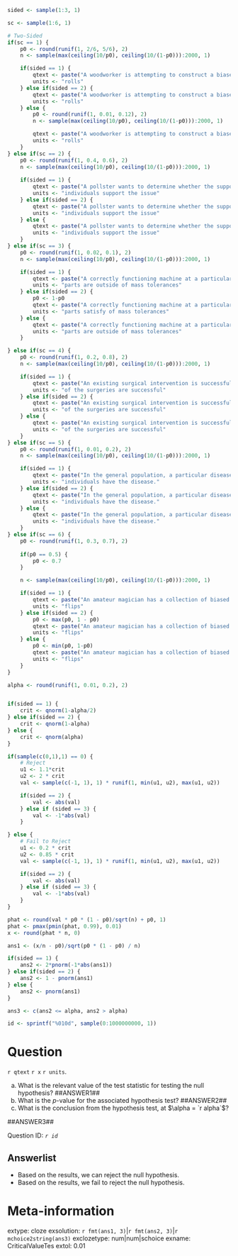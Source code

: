 ```r

sided <- sample(1:3, 1)

sc <- sample(1:6, 1)

# Two-Sided
if(sc == 1) {
    p0 <- round(runif(1, 2/6, 5/6), 2)
    n <- sample(max(ceiling(10/p0), ceiling(10/(1-p0))):2000, 1)

    if(sided == 1) {
        qtext <- paste("A woodworker is attempting to construct a biased six-sided die that shows a six with probability", p0, ". In order to test to see if their construction is acceptable, they take a prototype, and roll the die", n, "times, recording a six on")
        units <- "rolls"
    } else if(sided == 2) {
        qtext <- paste("A woodworker is attempting to construct a biased six-sided die that shows a six with probability at least", p0, ". In order to test to see if their construction is acceptable, they take a prototype, and roll the die", n, "times, recording a six on")
        units <- "rolls"
    } else {
        p0 <- round(runif(1, 0.01, 0.12), 2)
        n <- sample(max(ceiling(10/p0), ceiling(10/(1-p0))):2000, 1)

        qtext <- paste("A woodworker is attempting to construct a biased six-sided die that shows a six with probability no more than", p0, ". In order to test to see if their construction is acceptable, they take a prototype, and roll the die", n, "times, recording a six on")
        units <- "rolls"
    }
} else if(sc == 2) {
    p0 <- round(runif(1, 0.4, 0.6), 2)
    n <- sample(max(ceiling(10/p0), ceiling(10/(1-p0))):2000, 1)
    
    if(sided == 1) {
        qtext <- paste("A pollster wants to determine whether the support for a particular issue in a region differs meaningfully from", p0, ". They take a random sample of", n, "individuals, observing that")
        units <- "individuals support the issue"
    } else if(sided == 2) {
        qtext <- paste("A pollster wants to determine whether the support for a particular issue in a region exceeds", p0, ". They take a random sample of", n, "individuals, observing that")
        units <- "individuals support the issue"
    } else {
        qtext <- paste("A pollster wants to determine whether the support for a particular issue in a region is less than", p0, ". They take a random sample of", n, "individuals, observing that")
        units <- "individuals support the issue"
    }
} else if(sc == 3) {
    p0 <- round(runif(1, 0.02, 0.1), 2)
    n <- sample(max(ceiling(10/p0), ceiling(10/(1-p0))):2000, 1)

    if(sided == 1) {
        qtext <- paste("A correctly functioning machine at a particular factory is calibrated so that in", p0, "proportion of cases, the mass of the produced product is outside of tolerance. A group of engineers need to test the calibration on the machine, so they randomly sample", n, "parts, measuring their mass. They find that")
        units <- "parts are outside of mass tolerances"
    } else if(sided == 2) {
        p0 <- 1-p0
        qtext <- paste("A correctly functioning machine at a particular factory is calibrated so that in at least", p0, "proportion of cases, the mass of the produced product is within the bounds of tolerance. A group of engineers need to test the calibration on the machine, so they randomly sample", n, "parts, measuring their mass. They find that")
        units <- "parts satisfy of mass tolerances"
    } else {
        qtext <- paste("A correctly functioning machine at a particular factory is calibrated so that in no more than", p0, "proportion of cases, the mass of the produced product is outside of tolerance. A group of engineers need to test the calibration on the machine, so they randomly sample", n, "parts, measuring their mass. They find that")
        units <- "parts are outside of mass tolerances"
    }

} else if(sc == 4) {
    p0 <- round(runif(1, 0.2, 0.8), 2)
    n <- sample(max(ceiling(10/p0), ceiling(10/(1-p0))):2000, 1)

    if(sided == 1) {
        qtext <- paste("An existing surgical intervention is successful with probability",p0,"at treating an underlying condition. A research surgeon has developed a new technique, which is easier to implement, and they want to understand its effectiveness. They have the new technique applied for", n, "patients, and observe that")
        units <- "of the surgeries are successful"
    } else if(sided == 2) {
        qtext <- paste("An existing surgical intervention is successful with probability",p0,"at treating an underlying condition. A research surgeon has developed a new technique, that they suspect should be more effective at treating the disease. They have the new technique applied for", n, "patients, and observe that")
        units <- "of the surgeries are successful"
    } else {
        qtext <- paste("An existing surgical intervention is successful with probability",p0,"at treating an underlying condition. A research surgeon has developed a new technique, which is easier to implement and substantially cheaper. They worry, however, that it may be worse at treating the disease compared to the existing procedure. To test this concern, they have the new technique applied for", n, "patients, and observe that")
        units <- "of the surgeries are successful"
    }
} else if(sc == 5) {
    p0 <- round(runif(1, 0.01, 0.2), 2)
    n <- sample(max(ceiling(10/p0), ceiling(10/(1-p0))):2000, 1)

    if(sided == 1) {
        qtext <- paste("In the general population, a particular disease has prevalence", p0,". Researhcers are interested in whether the prevalence in a particular subpopulation is equivalent. They sample", n, "individuals from this subpopulation, and find that")
        units <- "individuals have the disease."
    } else if(sided == 2) {
        qtext <- paste("In the general population, a particular disease has prevalence", p0,". Researhcers are interested in whether the prevalence in a particular subpopulation with heightened risk factors is actually greater than the overall average. They sample", n, "individuals from this subpopulation, and find that")
        units <- "individuals have the disease."
    } else {
        qtext <- paste("In the general population, a particular disease has prevalence", p0,". Researhcers are interested in whether the prevalence in a particular subpopulation who appear to have certain protective lifestyle factors is actually less than the overall average. They sample", n, "individuals from this subpopulation, and find that")
        units <- "individuals have the disease."
    }
} else if(sc == 6) {
    p0 <- round(runif(1, 0.3, 0.7), 2)
    
    if(p0 == 0.5) {
        p0 <- 0.7
    }

    n <- sample(max(ceiling(10/p0), ceiling(10/(1-p0))):2000, 1)

    if(sided == 1) {
        qtext <- paste("An amateur magician has a collection of biased coins that turn up heads with certain probabilities. The magician purchases a new coin that claims it has a probability of", p0, "of showing heads. Past experience suggests that these coins are not always correctly calibrated, and as such, the magician decides to test the claim. They flip the coin", n, "times, seeing heads on")
        units <- "flips"
    } else if(sided == 2) {
        p0 <- max(p0, 1 - p0)
        qtext <- paste("An amateur magician has a collection of biased coins that turn up heads with certain probabilities. The magician purchases a new coin that claims it has a probability of at least", p0, "of showing heads. Past experience suggests that these coins are not always correctly calibrated, and as such, the magician decides to test the claim. They flip the coin", n, "times, seeing heads on")
        units <- "flips"
    } else {
        p0 <- min(p0, 1-p0)
        qtext <- paste("An amateur magician has a collection of biased coins that turn up heads with certain probabilities. The magician purchases a new coin that claims it has a probability of no more than", p0, "of showing heads. Past experience suggests that these coins are not always correctly calibrated, and as such, the magician decides to test the claim. They flip the coin", n, "times, seeing heads on")
        units <- "flips"
    }
}

alpha <- round(runif(1, 0.01, 0.2), 2)


if(sided == 1) {
    crit <- qnorm(1-alpha/2)
} else if(sided == 2) {
    crit <- qnorm(1-alpha)
} else {
    crit <- qnorm(alpha)
}

if(sample(c(0,1),1) == 0) {
    # Reject
    u1 <- 1.1*crit
    u2 <- 2 * crit 
    val <- sample(c(-1, 1), 1) * runif(1, min(u1, u2), max(u1, u2))

    if(sided == 2) {
        val <- abs(val)
    } else if (sided == 3) {
        val <- -1*abs(val)
    }

} else {
    # Fail to Reject
    u1 <- 0.2 * crit
    u2 <- 0.85 * crit
    val <- sample(c(-1, 1), 1) * runif(1, min(u1, u2), max(u1, u2))

    if(sided == 2) {
        val <- abs(val)
    } else if (sided == 3) {
        val <- -1*abs(val)
    }
}

phat <- round(val * p0 * (1 - p0)/sqrt(n) + p0, 1)
phat <- pmax(pmin(phat, 0.99), 0.01)
x <- round(phat * n, 0)

ans1 <- (x/n - p0)/sqrt(p0 * (1 - p0) / n)

if(sided == 1) { 
    ans2 <- 2*pnorm(-1*abs(ans1))
} else if(sided == 2) {
    ans2 <- 1 - pnorm(ans1)
} else {
    ans2 <- pnorm(ans1)
}

ans3 <- c(ans2 <= alpha, ans2 > alpha)

id <- sprintf("%010d", sample(0:1000000000, 1))

```

Question
========

`r qtext` `r x` `r units`. 


a. What is the relevant value of the test statistic for testing the null hypothesis? ##ANSWER1##
b. What is the $p$-value for the associated hypothesis test?  ##ANSWER2##
c. What is the conclusion from the hypothesis test, at $\alpha = `r alpha`$? 

##ANSWER3##

Question ID: *`r id`*

Answerlist
------------
* Based on the results, we can reject the null hypothesis.
* Based on the results, we fail to reject the null hypothesis. 


Meta-information
================
extype: cloze
exsolution: `r fmt(ans1, 3)`|`r fmt(ans2, 3)`|`r mchoice2string(ans3)`
exclozetype: num|num|schoice
exname: CriticalValueTes
extol: 0.01